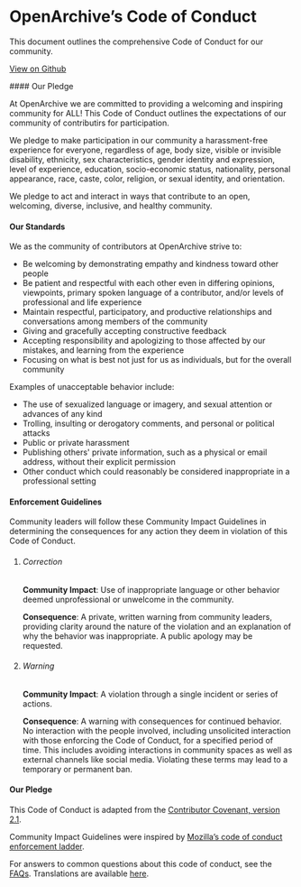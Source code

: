 
<HeaderSection>

# OpenArchive’s **Code of Conduct**

This document outlines the comprehensive Code of Conduct for our community.

[View on Github](https://github.com/OpenArchive/Code-of-Conduct)

</HeaderSection>
<ContentSection>
#### Our Pledge

At OpenArchive we are committed to providing a welcoming and inspiring community for ALL! This Code of Conduct outlines the expectations of our community of contributirs for participation.

We pledge to make participation in our community a harassment-free experience for everyone, regardless of age, body size, visible or invisible disability, ethnicity, sex characteristics, gender identity and expression, level of experience, education, socio-economic status, nationality, personal appearance, race, caste, color, religion, or sexual identity, and orientation.

We pledge to act and interact in ways that contribute to an open, welcoming, diverse, inclusive, and healthy community.

#### Our Standards

We as the community of contributors at OpenArchive strive to:

- Be welcoming by demonstrating empathy and kindness toward other people
- Be patient and respectful with each other even in differing opinions, viewpoints, primary spoken language of a contributor, and/or levels of professional and life experience
- Maintain respectful, participatory, and productive relationships and conversations among members of the community
- Giving and gracefully accepting constructive feedback
- Accepting responsibility and apologizing to those affected by our mistakes,
  and learning from the experience
- Focusing on what is best not just for us as individuals, but for the
  overall community

Examples of unacceptable behavior include:

- The use of sexualized language or imagery, and sexual attention or
  advances of any kind
- Trolling, insulting or derogatory comments, and personal or political attacks
- Public or private harassment
- Publishing others' private information, such as a physical or email
  address, without their explicit permission
- Other conduct which could reasonably be considered inappropriate in a
  professional setting

#### Enforcement Guidelines

Community leaders will follow these Community Impact Guidelines in determining the consequences for any action they deem in violation of this Code of Conduct.

1. ###### Correction

   **Community Impact**: Use of inappropriate language or other behavior deemed unprofessional or unwelcome in the community.

   **Consequence**: A private, written warning from community leaders, providing clarity around the nature of the violation and an explanation of why the behavior was inappropriate. A public apology may be requested.

2. ###### Warning

   **Community Impact**: A violation through a single incident or series of actions.

   **Consequence**: A warning with consequences for continued behavior. No interaction with the people involved, including unsolicited interaction with those enforcing the Code of Conduct, for a specified period of time. This includes avoiding interactions in community spaces as well as external channels like social media. Violating these terms may lead to a temporary or permanent ban.

#### Our Pledge

This Code of Conduct is adapted from the [Contributor Covenant, version 2.1](https://www.contributor-covenant.org/version/2/1/code_of_conduct/).


Community Impact Guidelines were inspired by [Mozilla’s code of conduct enforcement ladder](https://github.com/mozilla/inclusion).

For answers to common questions about this code of conduct, see the [FAQs](https://www.contributor-covenant.org/faq/). Translations are available [here](https://www.contributor-covenant.org/translations/).

</ContentSection>
